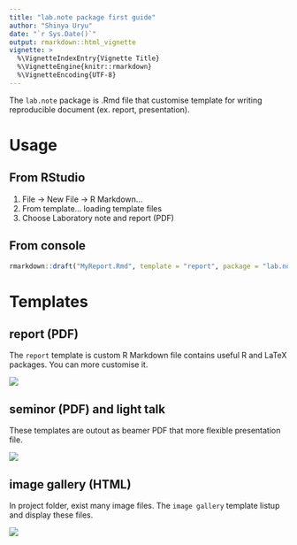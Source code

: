 ```yaml
---
title: "lab.note package first guide"
author: "Shinya Uryu"
date: "`r Sys.Date()`"
output: rmarkdown::html_vignette
vignette: >
  %\VignetteIndexEntry{Vignette Title}
  %\VignetteEngine{knitr::rmarkdown}
  %\VignetteEncoding{UTF-8}
---
```


The `lab.note` package is .Rmd file that customise template for writing reproducible document (ex. report, presentation).

# 

# Usage

## From RStudio

1. File -> New File -> R Markdown...
2. From template... loading template files
3. Choose Laboratory note and report (PDF)

## From console

```r
rmarkdown::draft("MyReport.Rmd", template = "report", package = "lab.note")
```

# Templates

## report (PDF)

The `report` template is custom R Markdown file contains useful R and LaTeX packages. You can more customise it.

![](../inst/assets/img/preview_report.png)

## seminor (PDF) and light talk

These templates are outout as beamer PDF that more flexible presentation file.

![](../inst/assets/img/preview_seminar.png)

## image gallery (HTML)

In project folder, exist many image files. The `image gallery` template listup and display these files.

![](../inst/assets/img/preview_image_gallery.png)
